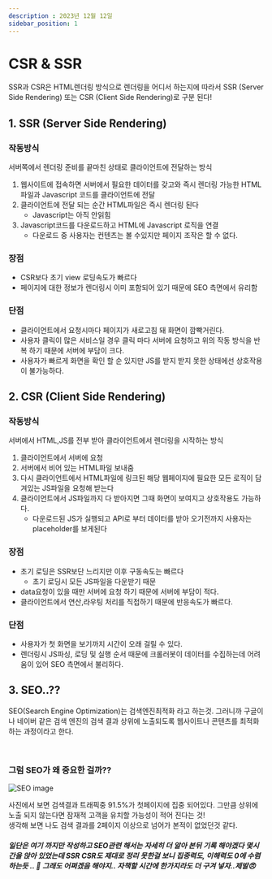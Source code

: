 ```yaml
---
description : 2023년 12월 12일
sidebar_position: 1
---
```


# CSR & SSR


SSR과 CSR은 HTML렌더링 방식으로 렌더링을 어디서 하는지에 따라서 SSR (Server Side Rendering) 또는 CSR (Client Side Rendering)로 구분 된다!

## 1. SSR (Server Side Rendering)
###  작동방식
서버쪽에서 렌더링 준비를 끝마친 상태로 클라이언트에 전달하는 방식

1. 웹사이트에 접속하면 서버에서 필요한 데이터를 갖고와 즉시 렌더링 가능한 HTML파일과 Javascript 코드를 클라이언트에 전달 
2. 클라이언트에 전달 되는 순간 HTML파일은 즉시 렌더링 된다
   - Javascript는 아직 안읽힘
3. Javascript코드를 다운로드하고 HTML에 Javascript 로직을 연결 
   - 다운로드 중 사용자는 컨텐츠는 볼 수있지만 페이지 조작은 할 수 없다. 

### 장점 
- CSR보다 초기 view 로딩속도가 빠르다
- 페이지에 대한 정보가 렌더링시 이미 포함되어 있기 때문에 SEO 측면에서 유리함


### 단점
- 클라이언트에서 요청시마다 페이지가 새로고침 돼 화면이 깜빡거린다.
- 사용자 클릭이 많은 서비스일 경우 클릭 마다 서버에 요청하고 위의 작동 방식을 반복 하기 때문에 서버에 부담이 크다.
- 사용자가 빠르게 화면을 확인 할 순 있지만 JS를 받지 받지 못한 상태에선 상호작용이 불가능하다.

## 2. CSR (Client Side Rendering)
###  작동방식
서버에서 HTML,JS를 전부 받아 클라이언트에서 렌더링을 시작하는 방식 

1. 클라이언트에서 서버에 요청
2. 서버에서 비어 있는 HTML파일 보내줌 
3. 다시 클라이언트에서 HTML파일에 링크된 해당 웹페이지에 필요한 모든 로직이 담겨있는 JS파일을 요청해 받는다
4. 클라이언트에서 JS파일까지 다 받아지면 그때 화면이 보여지고 상호작용도 가능하다.
   - 다운로드된 JS가 실행되고 API로 부터 데이터를 받아 오기전까지 사용자는 placeholder를 보게된다  

### 장점
- 초기 로딩은 SSR보단 느리지만 이후 구동속도는 빠르다
  * 초기 로딩시 모든 JS파일을 다운받기 때문
- data요청이 있을 때만 서버에 요청 하기 때문에 서버에 부담이 적다.
- 클라이언트에서 연산,라우팅 처리를 직접하기 때문에 반응속도가 빠르다.

### 단점 
- 사용자가 첫 화면을 보기까지 시간이 오래 걸릴 수 있다.
- 렌더링시 JS파싱, 로딩 및 실행 순서 때문에 크롤러봇이 데이터를 수집하는데 어려움이 있어 SEO 측면에서 불리하다.


## 3. SEO..??

SEO(Search Engine Optimization)는 검색엔진최적화 라고 하는것. 그러니까 구글이나 네이버 같은 검색 엔진의 검색 결과 상위에 노출되도록 웹사이트나 콘텐츠를 최적화 하는 과정이라고 한다.

<br />

### 그럼 SEO가 왜 중요한 걸까??
![SEO image](./img/SEO.png)

사진에서 보면 검색결과 트래픽중 91.5%가 첫페이지에 집중 되어있다. 그만큼 상위에 노출 되지 않는다면 잠재적 고객을 유치할 가능성이 적어 진다는 것!
<br />
생각해 보면 나도 검색 결과를 2페이지 이상으로 넘어가 본적이 없었던것 같다. 



##### 일단은 여기 까지만 작성하고 SEO관련 해서는 자세히 더 알아 본뒤 기록 해야겠다 몇시간을 앉아 있었는데 SSR CSR도 제대로 정리 못한걸 보니 집중력도, 이해력도 0에 수렴하는듯 .. 🫠 그래도 어쩌겠음 해야지.. 자책할 시간에 한가지라도 더 구겨 넣자..제발😠 